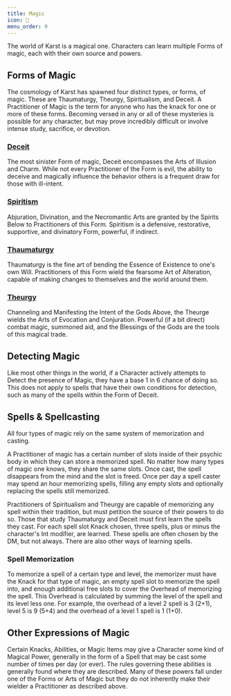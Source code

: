 ```yaml
---
title: Magic
icon: 💫
menu_order: 9
---
```


The world of Karst is a magical one. Characters can learn multiple Forms of magic, each with their own source and powers.

## Forms of Magic

The cosmology of Karst has spawned four distinct types, or forms, of magic. These are Thaumaturgy, Theurgy, Spiritualism, and Deceit. A Practitioner of Magic is the term for anyone who has the knack for one or more of these forms. Becoming versed in any or all of these mysteries is possible for any character, but may prove incredibly difficult or involve intense study, sacrifice, or devotion.

### [Deceit](/rulebook/magic/deceit)

The most sinister Form of magic, Deceit encompasses the Arts of Illusion and Charm. While not every Practitioner of the Form is evil, the ability to deceive and magically influence the behavior others is a frequent draw for those with ill-intent.

### [Spiritism](/rulebook/magic/spiritism)

Abjuration, Divination, and the Necromantic Arts are granted by the Spirits Below to Practitioners of this Form. Spiritism is a defensive, restorative, supportive, and divinatory Form, powerful, if indirect.

### [Thaumaturgy](/rulebook/magic/thaumaturgy)

Thaumaturgy is the fine art of bending the Essence of Existence to one's own Will. Practitioners of this Form wield the fearsome Art of Alteration, capable of making changes to themselves and the world around them.

### [Theurgy](/rulebook/magic/theurgy)

Channeling and Manifesting the Intent of the Gods Above, the Theurge wields the Arts of Evocation and Conjuration. Powerful (if a bit direct) combat magic, summoned aid, and the Blessings of the Gods are the tools of this magical trade.

## Detecting Magic

Like most other things in the world, if a Character actively attempts to Detect the presence of Magic, they have a base 1 in 6 chance of doing so. This does not apply to spells that have their own conditions for detection, such as many of the spells within the Form of Deceit.

## Spells & Spellcasting

All four types of magic rely on the same system of memorization and casting.

A Practitioner of magic has a certain number of slots inside of their psychic body in which they can store a memorized spell. No matter how many types of magic one knows, they share the same slots. Once cast, the spell disappears from the mind and the slot is freed. Once per day a spell caster may spend an hour memorizing spells, filling any empty slots and optionally replacing the spells still memorized.

Practitioners of Spiritualism and Theurgy are capable of memorizing any spell within their tradition, but must petition the source of their powers to do so. Those that study Thaumaturgy and Deceit must first learn the spells they cast. For each spell slot Knack chosen, three spells, plus or minus the character's Int modifier, are learned. These spells are often chosen by the DM, but not always. There are also other ways of learning spells.

### Spell Memorization

To memorize a spell of a certain type and level, the memorizer must have the Knack for that type of magic, an empty spell slot to memorize the spell into, and enough additional free slots to cover the Overhead of memorizing the spell. This Overhead is calculated by summing the level of the spell and its level less one. For example, the overhead of a level 2 spell is 3 (2+1), level 5 is 9 (5+4) and the overhead of a level 1 spell is 1 (1+0).

## Other Expressions of Magic

Certain Knacks, Abilities, or Magic Items may give a Character some kind of Magical Power, generally in the form of a Spell that may be cast some number of times per day (or ever). The rules governing these abilities is generally found where they are described. Many of these powers fall under one of the Forms or Arts of Magic but they do not inherently make their wielder a Practitioner as described above.
